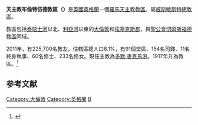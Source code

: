 {{Infobox Roman Catholic diocese
|Roman Catholic Diocese of = 天主教布倫特伍德教區
|Latin name of diocese = Dioecesis Brentvoodensis
|image = Brentwood Cathedral-2.jpg
|caption = 布倫特伍德主教座堂
|location = [[英格蘭|英格蘭]]
|territory = [[大倫敦|大倫敦]]和[[埃塞克斯郡|埃塞克斯郡]]
|population = 230,700
|rite = [[拉丁禮|拉丁禮]]
|主保 = 
|province = 威斯敏斯特
|established = 1917年
|cathedral = [[布倫特伍德主教座堂|布倫特伍德主教座堂]]
|副主教座堂 =
|leadership = 主教
|website = http://www.dioceseofbrentwood.net/
|教宗 = 
|metropolitan =
|ordinary = 多默·麥克馬洪
|coadjutor bishop =
|emeritus =
}}
'''天主教布倫特伍德教區（{{lang-la|Dioecesis Brentvoodensis}}）'''是[[英國|英國]][[英格蘭|英格蘭]]一個[[羅馬天主教|羅馬天主教]][[教區|教區]]。屬[[天主教威斯敏斯特總教區|威斯敏斯特總教區]]。

教區包括[[泰晤士河|泰晤士河]]以北、[[利亞河|利亞河]]以東的[[大倫敦|大倫敦]]和[[埃塞克斯郡|埃塞克斯郡]]，與[[聖公會|聖公會]][[聖公會切姆斯福德教區|切姆斯福德教區]]同域。

2011年，有225,700名教友，估轄區總人口8.1%，有91個堂區、154名司鐸、11名終身執事、60名修士、233名修女。現任主教為[[多默·麥克馬洪|多默·麥克馬洪]]。1917年升為教區。<ref>{{Cite web |url=http://www.dioceseofbrentwood.net/Default.aspx |title=Brentwood Roman Catholic Diocese - Covering Essex and East London, United Kingdom |access-date=2010-09-23 |archive-date=2010-09-18 |archive-url=https://web.archive.org/web/20100918015126/http://dioceseofbrentwood.net/Default.aspx |dead-url=yes }}</ref>

==参考文献==
<div class="references-small">
<references></references>
</div>

{{英格蘭和威爾斯天主教教區}}

[[Category:大倫敦|Category:大倫敦]]
[[Category:英格蘭|Category:英格蘭]]
[[Category:英國天主教教區|B]]